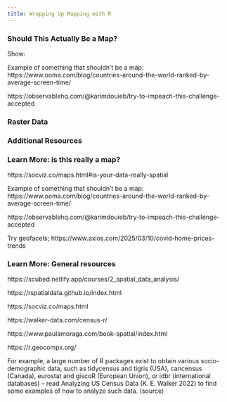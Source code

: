 ```yaml
---
title: Wrapping Up Mapping with R
---
```


### Should This Actually Be a Map?

::: {.notes}
Show:

Example of something that shouldn't be a map: https://www.ooma.com/blog/countries-around-the-world-ranked-by-average-screen-time/

https://observablehq.com/@karimdouieb/try-to-impeach-this-challenge-accepted
:::

### Raster Data {.inverse}



### Additional Resources {.inverse}



### Learn More: is this really a map?

https://socviz.co/maps.html#is-your-data-really-spatial

Example of something that shouldn't be a map: https://www.ooma.com/blog/countries-around-the-world-ranked-by-average-screen-time/

https://observablehq.com/@karimdouieb/try-to-impeach-this-challenge-accepted

Try geofacets; https://www.axios.com/2025/03/10/covid-home-prices-trends

### Learn More: General resources

https://scubed.netlify.app/courses/2_spatial_data_analysis/

https://rspatialdata.github.io/index.html

https://socviz.co/maps.html

https://walker-data.com/census-r/

https://www.paulamoraga.com/book-spatial/index.html

https://r.geocompx.org/

For example, a large number of R packages exist to obtain various socio-demographic data, such as tidycensus and tigris (USA), cancensus (Canada), eurostat and giscoR (European Union), or idbr (international databases) – read Analyzing US Census Data (K. E. Walker 2022) to find some examples of how to analyze such data. (source)
